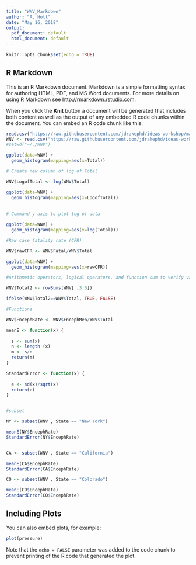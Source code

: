 ```yaml
---
title: "WNV_Markdown"
author: "A. Hott"
date: "May 16, 2018"
output:
  pdf_document: default
  html_document: default
---
```


```r
knitr::opts_chunk$set(echo = TRUE)
```

## R Markdown

This is an R Markdown document. Markdown is a simple formatting syntax for authoring HTML, PDF, and MS Word documents. For more details on using R Markdown see <http://rmarkdown.rstudio.com>.

When you click the **Knit** button a document will be generated that includes both content as well as the output of any embedded R code chunks within the document. You can embed an R code chunk like this:

```r
read.csv("https://raw.githubusercontent.com/jdrakephd/ideas-workshop/master/wnv.csv")
WNV <- read.csv("https://raw.githubusercontent.com/jdrakephd/ideas-workshop/master/wnv.csv")
#setwd("~/./WNV")

ggplot(data=WNV) +
  geom_histogram(mapping=aes(x=Total))

# Create new column of log of Total

WNV$LogofTotal <- log(WNV$Total)

ggplot(data=WNV) +
  geom_histogram(mapping=aes(x=LogofTotal)) 
                             
                             
# Command y-axis to plot log of data

ggplot(data=WNV) +
  geom_histogram(mapping=aes(x=log(Total)))

#Raw case fatality rate (CFR)

WNV$rawCFR <- WNV$Fatal/WNV$Total

ggplot(data=WNV) +
  geom_histogram(mapping=aes(x=rawCFR))

#Arithmetic operators, logical operators, and function sum to verify variable Total

WNV$Total2 <- rowSums(WNV[ ,3:5])

ifelse(WNV$Total2==WNV$Total, TRUE, FALSE)

#Functions

WNV$EncephRate <- WNV$EncephMen/WNV$Total

meanE <- function(x) {
  
  s <- sum(x)
  n <- length (x)
  m <- s/n
  return(m)
}

StandardError <- function(x) {
  
  e <- sd(x)/sqrt(x)
  return(e)
}


#subset

NY <- subset(WNV , State == "New York")

meanE(NY$EncephRate)
StandardError(NY$EncephRate)


CA <- subset(WNV , State == "California")

meanE(CA$EncephRate)
StandardError(CA$EncephRate)

CO <- subset(WNV , State == "Colorado")

meanE(CO$EncephRate)
StandardError(CO$EncephRate)
```

## Including Plots

You can also embed plots, for example:

```r
plot(pressure)
```

Note that the `echo = FALSE` parameter was added to the code chunk to prevent printing of the R code that generated the plot.
